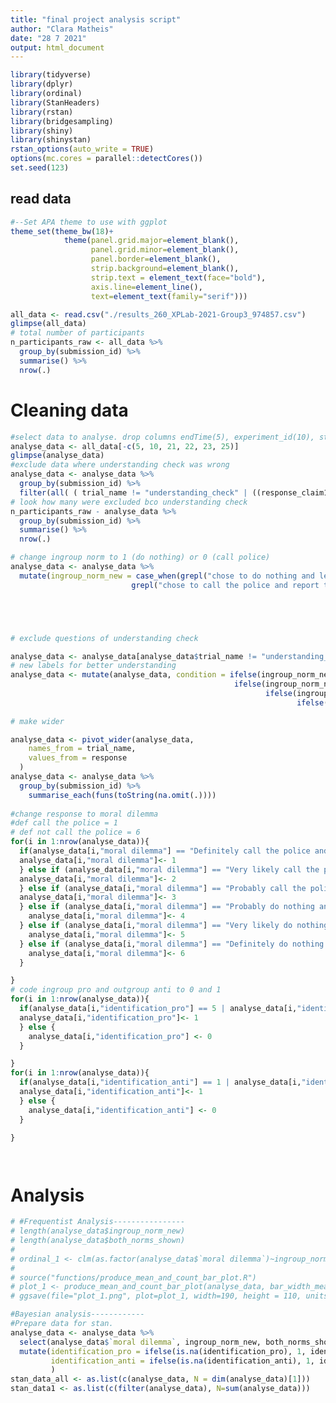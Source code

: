 ```yaml
---
title: "final project analysis script"
author: "Clara Matheis"
date: "28 7 2021"
output: html_document
---
```


```r
library(tidyverse)
library(dplyr)
library(ordinal)
library(StanHeaders)
library(rstan)
library(bridgesampling)
library(shiny)
library(shinystan)
rstan_options(auto_write = TRUE)
options(mc.cores = parallel::detectCores())
set.seed(123)


```

## read data
```r
#--Set APA theme to use with ggplot
theme_set(theme_bw(18)+
            theme(panel.grid.major=element_blank(),
                  panel.grid.minor=element_blank(),
                  panel.border=element_blank(),
                  strip.background=element_blank(),
                  strip.text = element_text(face="bold"),
                  axis.line=element_line(),
                  text=element_text(family="serif")))

all_data <- read.csv("./results_260_XPLab-2021-Group3_974857.csv")
glimpse(all_data)
# total number of participants
n_participants_raw <- all_data %>% 
  group_by(submission_id) %>% 
  summarise() %>% 
  nrow(.)  
```
# Cleaning data
```r
#select data to analyse. drop columns endTime(5), experiment_id(10), startDate(21), startTime(22), timeSpent(23), trial_number(25)
analyse_data <- all_data[-c(5, 10, 21, 22, 23, 25)]
glimpse(analyse_data)
#exclude data where understanding check was wrong
analyse_data <- analyse_data %>% 
  group_by(submission_id) %>% 
  filter(all( ( trial_name != "understanding_check" | ((response_claim1 == "correct" &  response_claim2 == "incorrect" & response_claim3 == "incorrect" & response_claim4 == "incorrect")))))
# look how many were excluded bco understanding check
n_participants_raw - analyse_data %>% 
  group_by(submission_id) %>% 
  summarise() %>% 
  nrow(.)  

# change ingroup norm to 1 (do nothing) or 0 (call police)
analyse_data <- analyse_data %>%
  mutate(ingroup_norm_new = case_when(grepl("chose to do nothing and leave the robber alone.$",analyse_data$ingroup_norm) ~ 1,
                           grepl("chose to call the police and report the robber.$",analyse_data$ingroup_norm) ~ 0))





# exclude questions of understanding check

analyse_data <- analyse_data[analyse_data$trial_name != "understanding_check", ]    
# new labels for better understanding
analyse_data <- mutate(analyse_data, condition = ifelse(ingroup_norm_new ==0 & both_norms_shown ==0, "Ingroup norm favoured, call police, only ingroup norm shown",
                                                  ifelse(ingroup_norm_new ==1 & both_norms_shown==0, "Ingroup norm favoured, leave robber alone, only ingroup norm shown",
                                                         ifelse(ingroup_norm_new ==1 & both_norms_shown==1, "Ingroup norm favoured, leaving robber alone, both norms shown",
                                                                ifelse(ingroup_norm_new ==0 & both_norms_shown ==1,"Ingroup norm favoured, calling the police, both norms shown",
                                                                       NA)))))
# make wider

analyse_data <- pivot_wider(analyse_data,
    names_from = trial_name,
    values_from = response
  )
analyse_data <- analyse_data %>% 
  group_by(submission_id) %>%
    summarise_each(funs(toString(na.omit(.))))
    
#change response to moral dilemma
#def call the police = 1
# def not call the police = 6
for(i in 1:nrow(analyse_data)){
  if(analyse_data[i,"moral dilemma"] == "Definitely call the police and report the robber"){
  analyse_data[i,"moral dilemma"]<- 1
  } else if (analyse_data[i,"moral dilemma"] == "Very likely call the police and report the robber"){
  analyse_data[i,"moral dilemma"]<- 2
  } else if (analyse_data[i,"moral dilemma"] == "Probably call the police and report the robber"){
  analyse_data[i,"moral dilemma"]<- 3
  } else if (analyse_data[i,"moral dilemma"] == "Probably do nothing and the leave the robber alone"){
    analyse_data[i,"moral dilemma"]<- 4
  } else if (analyse_data[i,"moral dilemma"] == "Very likely do nothing and the leave the robber alone"){
    analyse_data[i,"moral dilemma"]<- 5
  } else if (analyse_data[i,"moral dilemma"] == "Definitely do nothing and leave the robber alone"){
    analyse_data[i,"moral dilemma"]<- 6
  }

}
# code ingroup pro and outgroup anti to 0 and 1
for(i in 1:nrow(analyse_data)){
  if(analyse_data[i,"identification_pro"] == 5 | analyse_data[i,"identification_pro"] == 6 | analyse_data[i,"identification_pro"] == 7){
  analyse_data[i,"identification_pro"]<- 1
  } else {
    analyse_data[i,"identification_pro"] <- 0 
  }

}
for(i in 1:nrow(analyse_data)){
  if(analyse_data[i,"identification_anti"] == 1 | analyse_data[i,"identification_anti"] == 2 | analyse_data[i,"identification_anti"] == 3){
  analyse_data[i,"identification_anti"]<- 1
  } else {
    analyse_data[i,"identification_anti"] <- 0 
  }

}




```
# Analysis
```r
# #Frequentist Analysis----------------
# length(analyse_data$ingroup_norm_new)
# length(analyse_data$both_norms_shown)
# 
# ordinal_1 <- clm(as.factor(analyse_data$`moral dilemma`)~ingroup_norm_new*both_norms_shown, data=analyse_data)
# 
# source("functions/produce_mean_and_count_bar_plot.R")
# plot_1 <- produce_mean_and_count_bar_plot(analyse_data, bar_width_means=0.5, bar_width_response=0.3)
# ggsave(file="plot_1.png", plot=plot_1, width=190, height = 110, units="mm")  

#Bayesian analysis------------
#Prepare data for stan.
analyse_data <- analyse_data %>%
  select(analyse_data$`moral dilemma`, ingroup_norm_new, both_norms_shown, identification_pro, identification_anti) %>% #select relevant columns
  mutate(identification_pro = ifelse(is.na(identification_pro), 1, identification_pro), #For the experiment we assumed that participants identified with the ingroup and not with the outgroup.
         identification_anti = ifelse(is.na(identification_anti), 1, identification_anti)
         )
stan_data_all <- as.list(c(analyse_data, N = dim(analyse_data)[1]))
stan_data1 <- as.list(c(filter(analyse_data), N=sum(analyse_data)))
```

